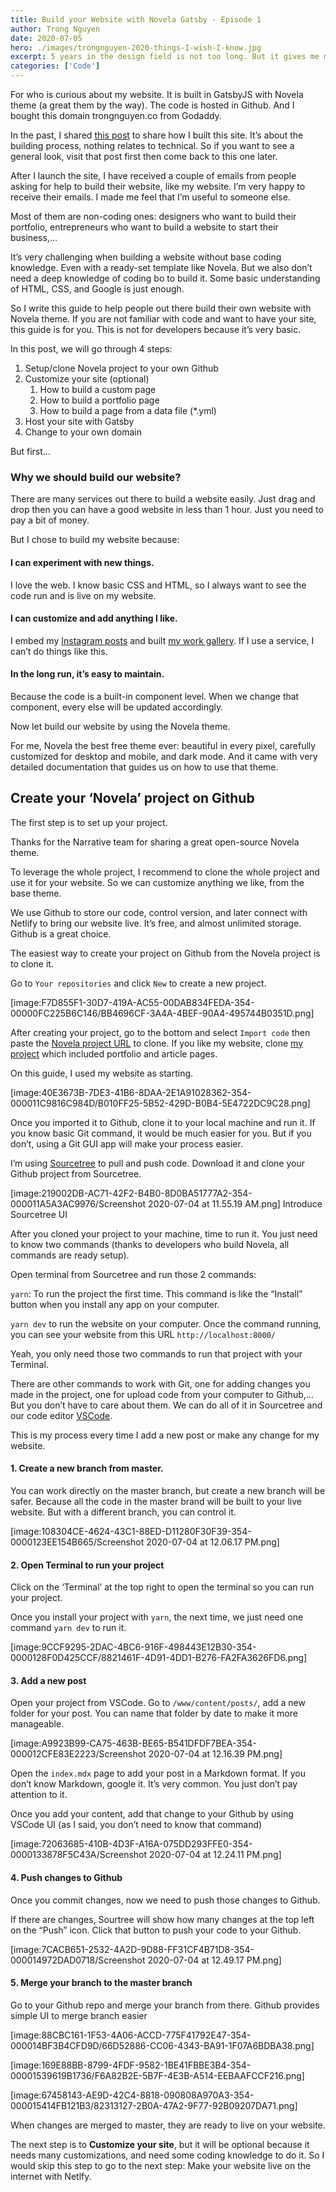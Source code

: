 ```yaml
---
title: Build your Website with Novela Gatsby - Episode 1
author: Trong Nguyen
date: 2020-07-05
hero: ./images/trongnguyen-2020-things-I-wish-I-know.jpg
excerpt: 5 years in the design field is not too long. But it gives me many lessons that if I knew about it before, it will be a better designer than I am today.
categories: ['Code']
---
```


For who is curious about my website. It is built in GatsbyJS with Novela theme (a great them by the way). The code is hosted in Github. And I bought this domain trongnguyen.co from Godaddy.

In the past, I shared [this post](https://trongnguyen.co/how-i-built-a-new-website-in-2-weeks-with-gatsbyjs) to share how I built this site. It’s about the building process, nothing relates to technical. So if you want to see a general look, visit that post first then come back to this one later.

After I launch the site, I have received a couple of emails from people asking for help to build their website, like my website. I’m very happy to receive their emails. I made me feel that I’m useful to someone else.

Most of them are non-coding ones: designers who want to build their portfolio, entrepreneurs who want to build a website to start their business,…

It’s very challenging when building a website without base coding knowledge. Even with a ready-set template like Novela. But we also don’t need a deep knowledge of coding bo to build it. Some basic understanding of HTML, CSS, and Google is just enough.

So I write this guide to help people out there build their own website with Novela theme. If you are not familiar with code and want to have your site, this guide is for you. This is not for developers because it’s very basic.

In this post, we will go through 4 steps:

1. Setup/clone Novela project to your own Github
2. Customize your site (optional)
    1. How to build a custom page
    2. How to build a portfolio page
    3. How to build a page from a data file (*.yml)
3. Host your site with Gatsby
4. Change to your own domain

But first…

### Why we should build our website?
There are many services out there to build a website easily. Just drag and drop then you can have a good website in less than 1 hour. Just you need to pay a bit of money.

But I chose to build my website because:

#### I can experiment with new things.
I love the web. I know basic CSS and HTML, so I always want to see the code run and is live on my website.

#### I can customize and add anything I like.
I embed my [Instagram posts](https://trongnguyen.co/design-tips) and built [my work gallery](https://trongnguyen.co/gallery). If I use a service, I can’t do things like this.

#### In the long run, it’s easy to maintain.
Because the code is a built-in component level. When we change that component, every else will be updated accordingly.

Now let build our website by using the Novela theme.

For me, Novela the best free theme ever: beautiful in every pixel, carefully customized for desktop and mobile, and dark mode. And it came with very detailed documentation that guides us on how to use that theme.

## Create your ‘Novela’ project on Github
The first step is to set up your project.

Thanks for the Narrative team for sharing a great open-source Novela theme.

To leverage the whole project, I recommend to clone the whole project and use it for your website. So we can customize anything we like, from the base theme.

We use Github to store our code, control version, and later connect with Netlify to bring our website live. It’s free, and almost unlimited storage. Github is a great choice.

The easiest way to create your project on Github from the Novela project is to clone it.

Go to `Your repositories` and click `New` to create a new project.

[image:F7D855F1-30D7-419A-AC55-00DAB834FEDA-354-00000FC225B6C146/BB4696CF-3A4A-4BEF-90A4-495744B0351D.png]

After creating your project, go to the bottom and select `Import code` then paste the [Novela project URL](https://github.com/narative/gatsby-theme-novela) to clone. If you like my website, clone [my project](https://github.com/tantrongtt/blog-novela) which included portfolio and article pages.

On this guide, I used my website as starting.

[image:40E3673B-7DE3-41B6-8DAA-2E1A91028362-354-000011C9816C984D/B010FF25-5B52-429D-B0B4-5E4722DC9C28.png]

Once you imported it to Github, clone it to your local machine and run it. If you know basic Git command, it would be much easier for you. But if you don’t, using a Git GUI app will make your process easier.

I’m using [Sourcetree](https://www.sourcetreeapp.com) to pull and push code. Download it and clone your Github project from Sourcetree.

[image:219002DB-AC71-42F2-B4B0-8D0BA51777A2-354-000011A5A3AC9976/Screenshot 2020-07-04 at 11.55.19 AM.png]
Introduce Sourcetree UI

After you cloned your project to your machine, time to run it. You just need to know two commands (thanks to developers who build Novela, all commands are ready setup).

Open terminal from Sourcetree and run those 2 commands:

`yarn`: To run the project the first time. This command is like the “Install” button when you install any app on your computer.

`yarn dev` to run the website on your computer. Once the command running, you can see your website from this URL
`http://localhost:8000/`

Yeah, you only need those two commands to run that project with your Terminal.

There are other commands to work with Git, one for adding changes you made in the project, one for upload code from your computer to Github,… But you don’t have to care about them. We can do all of it in Sourcetree and our code editor [VSCode](https://code.visualstudio.com).

This is my process every time I add a new post or make any change for my website.

#### 1. Create a new branch from master.
You can work directly on the master branch, but create a new branch will be safer. Because all the code in the master brand will be built to your live website. But with a different branch, you can control it.

[image:108304CE-4624-43C1-88ED-D11280F30F39-354-0000123EE154B665/Screenshot 2020-07-04 at 12.06.17 PM.png]

#### 2. Open Terminal to run your project
Click on the ‘Terminal’ at the top right to open the terminal so you can run your project.

Once you install your project with `yarn`, the next time, we just need one command `yarn dev` to run it.

[image:9CCF9295-2DAC-4BC6-916F-498443E12B30-354-0000128F0D425CCF/8821461F-4D91-4DD1-B276-FA2FA3626FD6.png]

#### 3. Add a new post

Open your project from VSCode. Go to `/www/content/posts/`, add a new folder for your post. You can name that folder by date to make it more manageable.

[image:A9923B99-CA75-463B-BE65-B541DFDF7BEA-354-000012CFE83E2223/Screenshot 2020-07-04 at 12.16.39 PM.png]

Open the `index.mdx` page to add your post in a Markdown format. If you don’t know Markdown, google it. It’s very common. You just don’t pay attention to it.

Once you add your content, add that change to your Github by using VSCode UI (as I said, you don’t need to know that command)

[image:72063685-410B-4D3F-A16A-075DD293FFE0-354-0000133878F5C43A/Screenshot 2020-07-04 at 12.24.11 PM.png]

#### 4. Push changes to Github
Once you commit changes, now we need to push those changes to Github.

If there are changes, Sourtree will show how many changes at the top left on the “Push” icon. Click that button to push your code to your Github.

[image:7CACB651-2532-4A2D-9D88-FF31CF4B71D8-354-000014972DAD0718/Screenshot 2020-07-04 at 12.49.17 PM.png]

#### 5. Merge your branch to the master branch

Go to your Github repo and merge your branch from there. Github provides simple UI to merge branch easier

[image:88CBC161-1F53-4A06-ACCD-775F41792E47-354-000014BF3B4CFD9D/66D52886-CC06-4343-BA91-1F07A6BDBA38.png]

[image:169E88BB-8799-4FDF-9582-1BE41FBBE3B4-354-00001539619B1736/F6A82B2E-5B7F-4E3B-A514-EEBAAFCCF216.png]

[image:67458143-AE9D-42C4-8818-090808A970A3-354-000015414FB121B3/82313127-2B0A-47A2-9F77-92B09207DA71.png]

When changes are merged to master, they are ready to live on your website.

The next step is to **Customize your site**, but it will be optional because it needs many customizations, and need some coding knowledge to do it. So I would skip this step to go to the next step: Make your website live on the internet with Netlfy.
